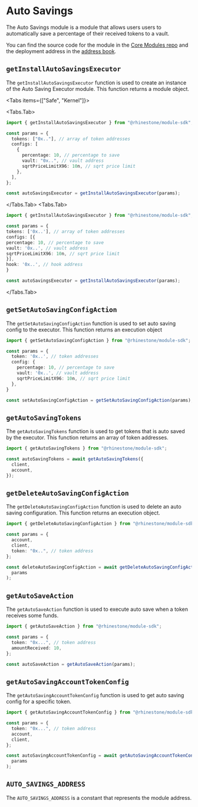 
# Auto Savings

The Auto Savings module is a module that allows users users to automatically save a percentage of their received tokens to a vault.

You can find the source code for the module in the [Core Modules repo](https://github.com/rhinestonewtf/core-modules/tree/main/src/AutoSavings) and the deployment address in the [address book](../../overview/address-book.mdx).

## `getInstallAutoSavingsExecutor`

The `getInstallAutoSavingsExecutor` function is used to create an instance of the Auto Saving Executor module. This function returns a module object.

<Tabs items={["Safe", "Kernel"]}>

<Tabs.Tab>

```typescript
import { getInstallAutoSavingsExecutor } from "@rhinestone/module-sdk";

const params = {
  tokens: ["0x.."], // array of token addresses
  configs: [
    {
      percentage: 10, // percentage to save
      vault: "0x..", // vault address
      sqrtPriceLimitX96: 10n, // sqrt price limit
    },
  ],
};

const autoSavingsExecutor = getInstallAutoSavingsExecutor(params);
```

</Tabs.Tab>
<Tabs.Tab>
```typescript
import { getInstallAutoSavingsExecutor } from "@rhinestone/module-sdk";

const params = {
tokens: ['0x..'], // array of token addresses
configs: [{
percentage: 10, // percentage to save
vault: '0x..', // vault address
sqrtPriceLimitX96: 10n, // sqrt price limit
}],
hook: '0x..', // hook address
}

const autoSavingsExecutor = getInstallAutoSavingsExecutor(params);

````
</Tabs.Tab>
</Tabs>


## `getSetAutoSavingConfigAction`

The `getSetAutoSavingConfigAction` function is used to set auto saving config to the executor. This function returns an execution object

```typescript
import { getSetAutoSavingConfigAction } from "@rhinestone/module-sdk";

const params = {
  token: '0x..', // token addresses
  config: {
    percentage: 10, // percentage to save
    vault: '0x..', // vault address
    sqrtPriceLimitX96: 10n, // sqrt price limit
  },
}

const setAutoSavingConfigAction = getSetAutoSavingConfigAction(params);
````

## `getAutoSavingTokens`

The `getAutoSavingTokens` function is used to get tokens that is auto saved by the executor. This function returns an array of token addresses.

```typescript
import { getAutoSavingTokens } from "@rhinestone/module-sdk";

const autoSavingTokens = await getAutoSavingTokens({
  client,
  account,
});
```

## `getDeleteAutoSavingConfigAction`

The `getDeleteAutoSavingConfigAction` function is used to delete an auto saving configuration. This function returns an execution object.

```typescript
import { getDeleteAutoSavingConfigAction } from "@rhinestone/module-sdk";

const params = {
  account,
  client,
  token: "0x..", // token address
};

const deleteAutoSavingConfigAction = await getDeleteAutoSavingConfigAction(
  params
);
```

## `getAutoSaveAction`

The `getAutoSaveAction` function is used to execute auto save when a token receives some funds.

```typescript
import { getAutoSaveAction } from "@rhinestone/module-sdk";

const params = {
  token: "0x...", // token address
  amountReceived: 10,
};

const autoSaveAction = getAutoSaveAction(params);
```

## `getAutoSavingAccountTokenConfig`

The `getAutoSavingAccountTokenConfig` function is used to get auto saving config for a specific token.

```typescript
import { getAutoSavingAccountTokenConfig } from "@rhinestone/module-sdk";

const params = {
  token: "0x...", // token address
  account,
  client,
};

const autoSavingAccountTokenConfig = await getAutoSavingAccountTokenConfig(
  params
);
```

## `AUTO_SAVINGS_ADDRESS`

The `AUTO_SAVINGS_ADDRESS` is a constant that represents the module address.
